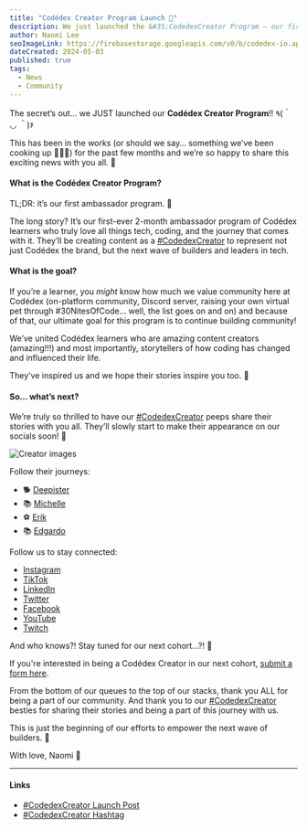 ```yaml
---
title: "Codédex Creator Program Launch 🚀"
description: We just launched the &#35;CodedexCreator Program — our first ever ambassador initiative. We’re so excited because this is just the beginning of our community efforts to empower the next wave of builders.
author: Naomi Lee
seoImageLink: https://firebasestorage.googleapis.com/v0/b/codedex-io.appspot.com/o/blogs%2Fcodedex-creator-program-launch%2Fbanner.png?alt=media&token=3fe28761-e029-4bc5-844e-69b9a8ba8852
dateCreated: 2024-05-03
published: true
tags:
  - News
  - Community
---
```


The secret’s out… we JUST launched our **Codédex Creator Program**!! ٩(＾ ◡ ＾)۶

This has been in the works (or should we say… something we’ve been cooking up 👩🏻‍🍳) for the past few months and we’re so happy to share this exciting news with you all. 🥳

#### What is the Codédex Creator Program?

TL;DR: it’s our first ambassador program. 👀

The long story? It’s our first-ever 2-month ambassador program of Codédex learners who truly love all things tech, coding, and the journey that comes with it. They’ll be creating content as a [#CodedexCreator](https://www.instagram.com/explore/tags/codedexcreator/) to represent not just Codédex the brand, but the next wave of builders and leaders in tech.

#### What is the goal?

If you’re a learner, you *might* know how much we value community here at Codédex (on-platform community, Discord server, raising your own virtual pet through #30NitesOfCode… well, the list goes on and on) and because of that, our ultimate goal for this program is to continue building community!

We’ve united Codédex learners who are amazing content creators (amazing!!!) and most importantly, storytellers of how coding has changed and influenced their life. 

They’ve inspired us and we hope their stories inspire you too. 🌟

#### So… what’s next?

We’re truly so thrilled to have our [#CodedexCreator](https://www.instagram.com/explore/tags/codedexcreator/) peeps share their stories with you all. They’ll slowly start to make their appearance on our socials soon! 📲 

![Creator images](https://firebasestorage.googleapis.com/v0/b/codedex-io.appspot.com/o/blogs%2Fcodedex-creator-program-launch%2Fcreator-blog-image.png?alt=media&token=0ff0cb05-a6d8-46af-9049-dde78e1798e9)

Follow their journeys:
- 🐕 [Deepister](https://www.instagram.com/deepistertalks/)
- 📚 [Michelle](https://www.instagram.com/michellexcomputer/)
- ⚽️ [Erik](https://www.instagram.com/swerikcodes/)
- 📚 [Edgardo](https://www.instagram.com/theedgarr/)

Follow us to stay connected:
- [Instagram](https://www.instagram.com/codedex.io)
- [TikTok](https://www.tiktok.com/@codedex.io)
- [LinkedIn](https://www.linkedin.com/company/codedex/)
- [Twitter](https://twitter.com/codedex_io)
- [Facebook](https://www.facebook.com/codedex.io/)
- [YouTube](https://www.youtube.com/@codedex)
- [Twitch](https://www.twitch.tv/codedex_io)

And who knows?! Stay tuned for our next cohort…?! 👀

If you're interested in being a Codédex Creator in our next cohort, [submit a form here](https://codedex.typeform.com/to/bL3Id8e9?typeform-source=www.google.com).

From the bottom of our queues to the top of our stacks, thank you ALL for being a part of our community. And thank you to our [#CodedexCreator](https://www.instagram.com/explore/tags/codedexcreator/) besties for sharing their stories and being a part of this journey with us. 

This is just the beginning of our efforts to empower the next wave of builders. 🚀

With love,
Naomi 💌

- - -

#### Links

- [#CodedexCreator Launch Post](https://www.instagram.com/p/C6g7TGxAiy_)
- [#CodedexCreator Hashtag](https://www.instagram.com/explore/tags/codedexcreator)
